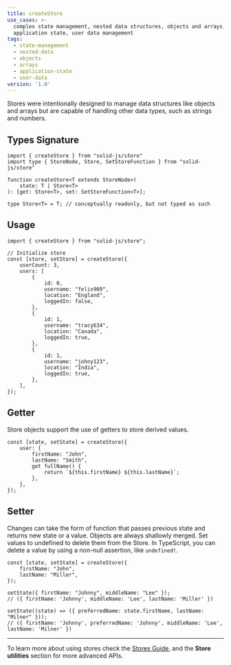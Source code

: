 ```yaml
---
title: createStore
use_cases: >-
  complex state management, nested data structures, objects and arrays,
  application state, user data management
tags:
  - state-management
  - nested-data
  - objects
  - arrays
  - application-state
  - user-data
version: '1.0'
---
```


Stores were intentionally designed to manage data structures like objects and arrays but are capable of handling other data types, such as strings and numbers.

## Types Signature

```tsx
import { createStore } from "solid-js/store"
import type { StoreNode, Store, SetStoreFunction } from "solid-js/store"

function createStore<T extends StoreNode>(
	state: T | Store<T>
): [get: Store<T>, set: SetStoreFunction<T>];

type Store<T> = T; // conceptually readonly, but not typed as such
```

## Usage

```tsx
import { createStore } from "solid-js/store";

// Initialize store
const [store, setStore] = createStore({
	userCount: 3,
	users: [
		{
			id: 0,
			username: "felix909",
			location: "England",
			loggedIn: false,
		},
		{
			id: 1,
			username: "tracy634",
			location: "Canada",
			loggedIn: true,
		},
		{
			id: 1,
			username: "johny123",
			location: "India",
			loggedIn: true,
		},
	],
});
```

## Getter

Store objects support the use of getters to store derived values.

```tsx
const [state, setState] = createStore({
	user: {
		firstName: "John",
		lastName: "Smith",
		get fullName() {
			return `${this.firstName} ${this.lastName}`;
		},
	},
});
```

## Setter

Changes can take the form of function that passes previous state and returns new state or a value.
Objects are always shallowly merged. Set values to undefined to delete them from the Store.
In TypeScript, you can delete a value by using a non-null assertion, like `undefined!`.

```tsx
const [state, setState] = createStore({
	firstName: "John",
	lastName: "Miller",
});

setState({ firstName: "Johnny", middleName: "Lee" });
// ({ firstName: 'Johnny', middleName: 'Lee', lastName: 'Miller' })

setState((state) => ({ preferredName: state.firstName, lastName: "Milner" }));
// ({ firstName: 'Johnny', preferredName: 'Johnny', middleName: 'Lee', lastName: 'Milner' })
```

---

To learn more about using stores check the [Stores Guide](/concepts/stores), and the **Store utilities** section for more advanced APIs.
